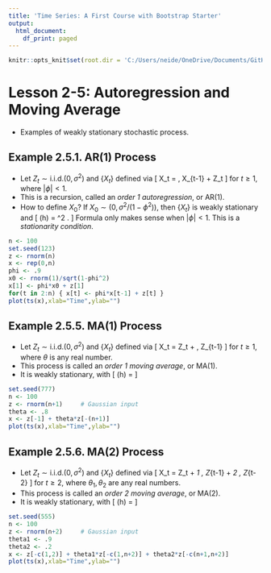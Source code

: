 ```yaml
---
title: 'Time Series: A First Course with Bootstrap Starter'
output:
  html_document:
    df_print: paged
---
```


```r
knitr::opts_knit$set(root.dir = 'C:/Users/neide/OneDrive/Documents/GitHub/BEwebinar/Data')
```

# Lesson 2-5: Autoregression and Moving Average

- Examples of weakly stationary stochastic process.

## Example 2.5.1. AR(1) Process

- Let $Z_t \sim \mbox{i.i.d.} (0,\sigma^2)$ and $\{ X_t \}$ defined via
\[
 X_t = \phi \, X_{t-1} + Z_t
\]
for $t \geq 1$, where $|\phi| < 1$.
- This is a recursion, called an *order 1 autoregression*, or AR(1).
- How to define $X_0$? If $X_0 \sim (0, \sigma^2/(1-\phi^2) )$, then $\{ X_t \}$ is weakly stationary and
\[
 \gamma (h) = \sigma^2 \frac{ \phi^{|h|}}{1 - \phi^2}.
\]
 Formula only makes sense when $|\phi| < 1$. This is a *stationarity condition*.
 
```r
n <- 100
set.seed(123)
z <- rnorm(n)
x <- rep(0,n)
phi <- .9
x0 <- rnorm(1)/sqrt(1-phi^2)
x[1] <- phi*x0 + z[1]
for(t in 2:n) { x[t] <- phi*x[t-1] + z[t] }
plot(ts(x),xlab="Time",ylab="")
```

## Example 2.5.5. MA(1) Process

- Let $Z_t \sim \mbox{i.i.d.} (0,\sigma^2)$ and $\{ X_t \}$ defined via
\[
 X_t =  Z_t + \theta \, Z_{t-1}
\]
for $t \geq 1$, where $\theta$ is any real number.
- This process is called an *order 1 moving average*, or MA(1). 
- It is weakly stationary, with
\[
 \gamma (h) = \begin{cases} (1 + \theta^2) \sigma^2 \quad \mbox{if} \; h = 0 \\
  \theta \sigma^2 \quad \mbox{if} \; h = \pm 1 \\
  0 \quad \mbox{if} \; |h| > 1.
  \end{cases}
\]

```r
set.seed(777)
n <- 100
z <- rnorm(n+1)		# Gaussian input
theta <- .8
x <- z[-1] + theta*z[-(n+1)]
plot(ts(x),xlab="Time",ylab="")
```

## Example 2.5.6. MA(2) Process

- Let $Z_t \sim \mbox{i.i.d.} (0,\sigma^2)$ and $\{ X_t \}$ defined via
\[
 X_t =  Z_t + \theta_1 \, Z_{t-1} + \theta_2 \, Z_{t-2}
\]
for $t \geq 2$, where $\theta_1, \theta_2$ are any real numbers.
- This process is called an *order 2 moving average*, or MA(2). 
- It is weakly stationary, with
\[
 \gamma (h) = \begin{cases} (1 + \theta_1^2 + \theta_2^2) \sigma^2 \quad \mbox{if} \; h = 0 \\
  (\theta_1 + \theta_1 \theta_2) \sigma^2 \quad \mbox{if} \; h = \pm 1 \\
  \theta_2 \sigma^2 \quad \mbox{if} \; h = \pm 2\\
  0 \quad \mbox{if} \; |h| > 2.
  \end{cases}
\]

```r
set.seed(555)
n <- 100
z <- rnorm(n+2)		# Gaussian input
theta1 <- .9
theta2 <- .2
x <- z[-c(1,2)] + theta1*z[-c(1,n+2)] + theta2*z[-c(n+1,n+2)]
plot(ts(x),xlab="Time",ylab="")
```

